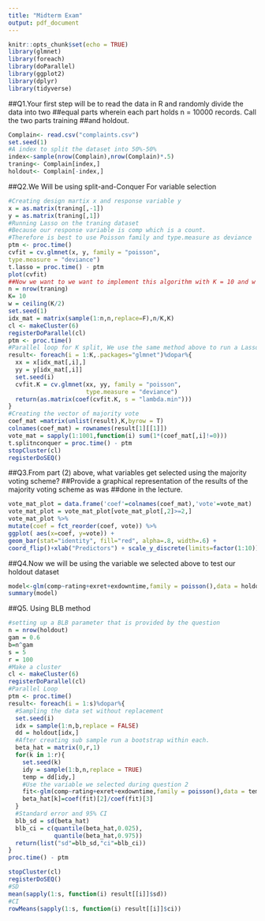 ---
title: "Midterm Exam"
output: pdf_document
---

```{r setup, include=FALSE}
knitr::opts_chunk$set(echo = TRUE)
library(glmnet)
library(foreach)
library(doParallel)
library(ggplot2)
library(dplyr)
library(tidyverse)
```

##Q1.Your first step will be to read the data in R and randomly divide the data into two
##equal parts wherein each part holds n = 10000 records. Call the two parts training
##and holdout.
```{r}
Complain<- read.csv("complaints.csv")
set.seed(1)
#A index to split the dataset into 50%-50%
index<-sample(nrow(Complain),nrow(Complain)*.5)
traning<- Complain[index,]
holdout<- Complain[-index,]
```
##Q2.We Will be using split-and-Conquer For variable selection
```{r}
#Creating design martix x and response variable y
x = as.matrix(traning[,-1])
y = as.matrix(traning[,1])
#Running Lasso on the traning dataset
#Because our response variable is comp which is a count. 
#Therefore is best to use Poisson family and type.measure as deviance
ptm <- proc.time()
cvfit = cv.glmnet(x, y, family = "poisson",
type.measure = "deviance")
t.lasso = proc.time() - ptm
plot(cvfit)
##Now we want to we want to implement this algorithm with K = 10 and w = K/2
n = nrow(traning)
K= 10
w = ceiling(K/2)
set.seed(1)
idx_mat = matrix(sample(1:n,n,replace=F),n/K,K)
cl <- makeCluster(6)
registerDoParallel(cl)
ptm <- proc.time()
#Parallel loop for K split, We use the same method above to run a Lasso with Possion and Deviance
result<- foreach(i = 1:K,.packages="glmnet")%dopar%{
  xx = x[idx_mat[,i],]
  yy = y[idx_mat[,i]]
  set.seed(i)
  cvfit.K = cv.glmnet(xx, yy, family = "poisson",
                      type.measure = "deviance")
  return(as.matrix(coef(cvfit.K, s = "lambda.min")))
}
#Creating the vector of majority vote
coef_mat =matrix(unlist(result),K,byrow = T)
colnames(coef_mat) = rownames(result[1][[1]])
vote_mat = sapply(1:1001,function(i) sum(1*(coef_mat[,i]!=0)))
t.splitnconquer = proc.time() - ptm
stopCluster(cl)
registerDoSEQ()
```
##Q3.From part (2) above, what variables get selected using the majority voting scheme?
##Provide a graphical representation of the results of the majority voting scheme as was
##done in the lecture.
```{r}
vote_mat_plot = data.frame('coef'=colnames(coef_mat),'vote'=vote_mat)
vote_mat_plot = vote_mat_plot[vote_mat_plot[,2]>=2,]
vote_mat_plot %>%
mutate(coef = fct_reorder(coef, vote)) %>%
ggplot( aes(x=coef, y=vote)) +
geom_bar(stat="identity", fill="red", alpha=.8, width=.6) +
coord_flip()+xlab("Predictors") + scale_y_discrete(limits=factor(1:10))+ylab("Votes")
```

##Q4.Now we will be using the variable we selected above to test our holdout dataset
```{r}
model<-glm(comp~rating+exret+exdowntime,family = poisson(),data = holdout)
summary(model)
```

##Q5. Using BLB method
```{r}
#setting up a BLB parameter that is provided by the question
n = nrow(holdout)
gam = 0.6
b=n^gam
s = 5
r = 100
#Make a cluster
cl <- makeCluster(6)
registerDoParallel(cl)
#Parallel Loop
ptm <- proc.time()
result<- foreach(i = 1:s)%dopar%{
  #Sampling the data set without replacement
  set.seed(i)
  idx = sample(1:n,b,replace = FALSE)
  dd = holdout[idx,]
  #After creating sub sample run a bootstrap within each.
  beta_hat = matrix(0,r,1)
  for(k in 1:r){
    set.seed(k)
    idy = sample(1:b,n,replace = TRUE)
    temp = dd[idy,]
    #Use the variable we selected during question 2
    fit<-glm(comp~rating+exret+exdowntime,family = poisson(),data = temp)
    beta_hat[k]=coef(fit)[2]/coef(fit)[3]
  }
  #Standard error and 95% CI
  blb_sd = sd(beta_hat)
  blb_ci = c(quantile(beta_hat,0.025),
             quantile(beta_hat,0.975))
  return(list("sd"=blb_sd,"ci"=blb_ci))
}
proc.time() - ptm

stopCluster(cl)
registerDoSEQ()
#SD
mean(sapply(1:s, function(i) result[[i]]$sd))
#CI
rowMeans(sapply(1:s, function(i) result[[i]]$ci))

```


